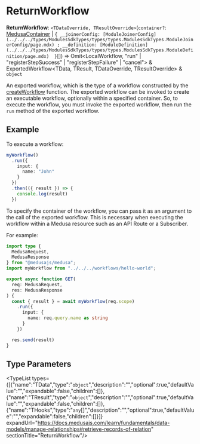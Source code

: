 
# ReturnWorkflow

 **ReturnWorkflow**: `<TDataOverride, TResultOverride>`(`container?`: [MedusaContainer](../../../medusa/types/medusa.MedusaContainer/page.mdx) \| ``{ __joinerConfig: [ModuleJoinerConfig](../../../types/ModulesSdkTypes/types/types.ModulesSdkTypes.ModuleJoinerConfig/page.mdx) ; __definition: [ModuleDefinition](../../../types/ModulesSdkTypes/types/types.ModulesSdkTypes.ModuleDefinition/page.mdx)  }``[]) => Omit&#60;LocalWorkflow, "run" \| "registerStepSuccess" \| "registerStepFailure" \| "cancel"&#62; & ExportedWorkflow&#60;TData, TResult, TDataOverride, TResultOverride&#62; & `object`

An exported workflow, which is the type of a workflow constructed by the [createWorkflow](../../functions/workflows.createWorkflow/page.mdx) function. The exported workflow can be invoked to create
an executable workflow, optionally within a specified container. So, to execute the workflow, you must invoke the exported workflow, then run the
`run` method of the exported workflow.

## Example

To execute a workflow:

```ts
myWorkflow()
  .run({
    input: {
      name: "John"
    }
  })
  .then(({ result }) => {
    console.log(result)
  })
```

To specify the container of the workflow, you can pass it as an argument to the call of the exported workflow. This is necessary when executing the workflow
within a Medusa resource such as an API Route or a Subscriber.

For example:

```ts
import type {
  MedusaRequest,
  MedusaResponse
} from "@medusajs/medusa";
import myWorkflow from "../../../workflows/hello-world";

export async function GET(
  req: MedusaRequest,
  res: MedusaResponse
) {
  const { result } = await myWorkflow(req.scope)
    .run({
      input: {
        name: req.query.name as string
      }
    })

  res.send(result)
}
```

## Type Parameters

<TypeList types={[{"name":"TData","type":"`object`","description":"","optional":true,"defaultValue":"","expandable":false,"children":[]},{"name":"TResult","type":"`object`","description":"","optional":true,"defaultValue":"","expandable":false,"children":[]},{"name":"THooks","type":"`any`[]","description":"","optional":true,"defaultValue":"","expandable":false,"children":[]}]} expandUrl="https://docs.medusajs.com/learn/fundamentals/data-models/manage-relationships#retrieve-records-of-relation" sectionTitle="ReturnWorkflow"/>
